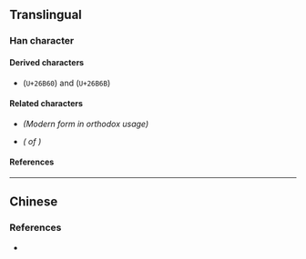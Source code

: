 {{also|倉|仓}}
{{character info}}
==Translingual==

===Han character===
{{Han char|rn=9|rad=人|as=04|sn=6|four=80711|canj=OSM|ids=⿱𠆢𰀄}}

====Derived characters====
* {{l|mul|[[𦭠]]}} (<code>U+26B60</code>) and {{l|mul|[[𦭫]]}} (<code>U+26B6B</code>)

====Related characters====
* {{l|mul|[[倉]]}} ''(Modern form in orthodox usage)''
* {{l|mul|[[仓]]}} ''({{w|Simplified Chinese|Simplified form}} of {{l|mul|倉}})''

====References====
{{Han ref|kx=0094.230|dkj=00415|dj=0200.140|hdz=10116.050|uh=4EFA}}

----

==Chinese==
{{zh-see|倉|a}}

===References===
* {{R:twedu|A00199-001}}